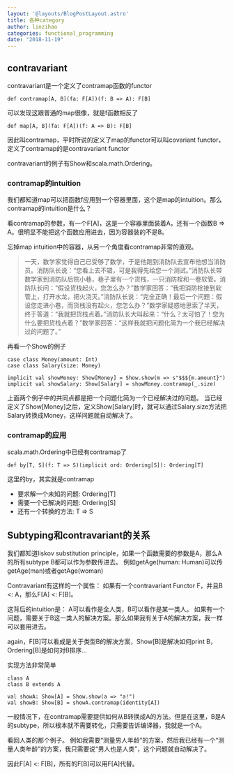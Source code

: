 ```yaml
---
layout: '@layouts/BlogPostLayout.astro'
title: 各种category
author: linzihao
categories: functional_programming
date: "2018-11-19"
---
```


## contravariant ##
contravariant是一个定义了contramap函数的functor
```
def contramap[A, B](fa: F[A])(f: B => A): F[B]
```
可以发现这跟普通的map很像，就是f函数相反了
```
def map[A, B](fa: F[A])(f: A => B): F[B]
```
因此叫contramap，平时所说的定义了map的functor可以叫covariant functor，定义了contramap的是contravariant functor

contravariant的例子有Show和scala.math.Ordering。

### contramap的intuition ###
我们都知道map可以把函数f应用到一个容器里面，这个是map的intuition。那么contramap的intuition是什么？

看contramap的参数，有一个F[A]，这是一个容器里面装着A，还有一个函数B => A。很明显不能把这个函数应用进去，因为容器装的不是B。

忘掉map intuition中的容器，从另一个角度看contramap非常的直观。

> 一天，数学家觉得自己已受够了数学，于是他跑到消防队去宣布他想当消防员。消防队长说：“您看上去不错，可是我得先给您一个测试。”消防队长带数学家到消防队后院小巷，巷子里有一个货栈，一只消防栓和一卷软管。消防队长问：“假设货栈起火，您怎么办？”数学家回答：“我把消防栓接到软管上，打开水龙，把火浇灭。”消防队长说：“完全正确！最后一个问题：假设您走进小巷，而货栈没有起火，您怎么办？”数学家疑惑地思索了半天，终于答道：“我就把货栈点着。”消防队长大叫起来：“什么？太可怕了！您为什么要把货栈点着？”数学家回答：“这样我就把问题化简为一个我已经解决过的问题了。”

再看一个Show的例子
```
case class Money(amount: Int)
case class Salary(size: Money)

implicit val showMoney: Show[Money] = Show.show(m => s"$$${m.amount}")
implicit val showSalary: Show[Salary] = showMoney.contramap(_.size)
```

上面两个例子中的共同点都是把一个问题化简为一个已经解决过的问题。
当已经定义了Show[Money]之后，定义Show[Salary]时，就可以通过Salary.size方法把Salary转换成Money，这样问题就自动解决了。

### contramap的应用 ###
scala.math.Ordering中已经有contramap了
```
def by[T, S](f: T => S)(implicit ord: Ordering[S]): Ordering[T]
```
这里的by，其实就是contramap
- 要求解一个未知的问题: Ordering[T]
- 需要一个已解决的问题: Ordering[S]
- 还有一个转换的方法: T => S

## Subtyping和contravariant的关系 ##
我们都知道liskov substitution principle，如果一个函数需要的参数是A，那么A的所有subtype B都可以作为参数传进去。
例如getAge(human: Human)可以传getAge(man)或者getAge(woman)

Contravariant有这样的一个属性：
如果有一个contravariant Functor F，并且B <: A，那么F[A] <: F[B]。

这背后的intuition是：
A可以看作是全人类，B可以看作是某一类人。
如果有一个问题，需要关于B这一类人的解决方案。那么如果我有关于A的解决方案，我一样可以套用进去。

again，F[B]可以看成是关于类型B的解决方案，Show[B]是解决如何print B，Ordering[B]是如何对B排序...

实现方法非常简单
```
class A
class B extends A

val showA: Show[A] = Show.show(a => "a!")
val showB: Show[B] = showA.contramap(identity[A])
```
一般情况下，在contramap需要提供如何从B转换成A的方法。但是在这里，B是A的subtype，所以根本就不需要转化，只需要告诉编译器，我就是一个A。

看回人类的那个例子。
例如我需要“测量男人年龄”的方案，然后我已经有一个“测量人类年龄”的方案，我只需要说“男人也是人类”，这个问题就自动解决了。

因此F[A] <: F[B]，所有的F[B]可以用F[A]代替。